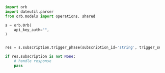 ```python TriggerPhase.py
import orb
import dateutil.parser
from orb.models import operations, shared

s = orb.Orb(
    api_key_auth="",
)


res = s.subscription.trigger_phase(subscription_id='string', trigger_subscription_phase_params=shared.TriggerSubscriptionPhaseParams())

if res.subscription is not None:
    # handle response
    pass
```
